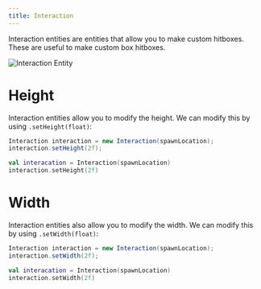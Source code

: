 ```yaml
---
title: Interaction
---
```


Interaction entities are entities that allow you to make custom hitboxes. These are useful to make custom box hitboxes.

![Interaction Entity](https://cdn.undefinedcreations.com/lynx/display/interaction.png)

# Height

Interaction entities allow you to modify the height. We can modify this by using `.setHeight(float)`:

```java tab="Java"
Interaction interaction = new Interaction(spawnLocation);
interaction.setHeight(2f);
```
```kotlin tab="Kotlin"
val interacation = Interaction(spawnLocation)
interaction.setHeight(2f)
```

# Width

Interaction entities also allow you to modify the width. We can modify this by using `.setWidth(float)`:

```java tab="Java"
Interaction interaction = new Interaction(spawnLocation);
interaction.setWidth(2f);
```
```kotlin tab="Kotlin"
val interacation = Interaction(spawnLocation)
interaction.setWidth(2f)
```
